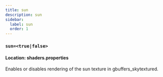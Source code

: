 ```yaml
---
title: sun
description: sun
sidebar:
  label: sun
  order: 1
---
```


### `sun=<true|false>`

#### Location: shaders.properties

Enables or disables rendering of the sun texture in gbuffers_skytextured.